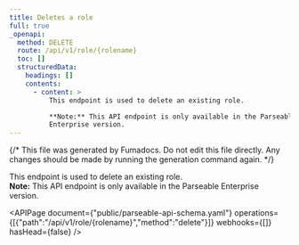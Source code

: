 ```yaml
---
title: Deletes a role
full: true
_openapi:
  method: DELETE
  route: /api/v1/role/{rolename}
  toc: []
  structuredData:
    headings: []
    contents:
      - content: >
          This endpoint is used to delete an existing role.  

          **Note:** This API endpoint is only available in the Parseable
          Enterprise version.
---
```


{/* This file was generated by Fumadocs. Do not edit this file directly. Any changes should be made by running the generation command again. */}

This endpoint is used to delete an existing role.  
**Note:** This API endpoint is only available in the Parseable Enterprise version.


<APIPage document={"public/parseable-api-schema.yaml"} operations={[{"path":"/api/v1/role/{rolename}","method":"delete"}]} webhooks={[]} hasHead={false} />